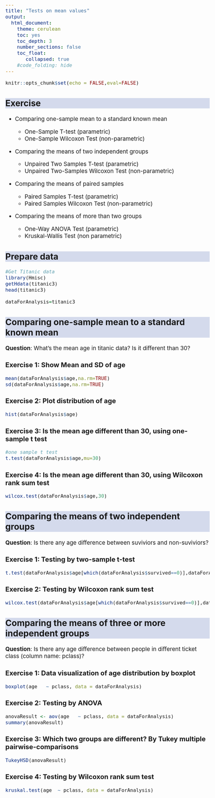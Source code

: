 ```yaml
---
title: "Tests on mean values"
output:
  html_document:
    theme: cerulean
    toc: yes
    toc_depth: 3
    number_sections: false
    toc_float: 
       collapsed: true
    #code_folding: hide
---
```


```{=html}
<style>
h2 {
  background-color: #D4DAEC;
}
body{
  font-size: 14pt;
}
</style>
```



```r

knitr::opts_chunk$set(echo = FALSE,eval=FALSE)


```



## Exercise

-   Comparing one-sample mean to a standard known mean

    -   One-Sample T-test (parametric)
    -   One-Sample Wilcoxon Test (non-parametric)

-   Comparing the means of two independent groups

    -   Unpaired Two Samples T-test (parametric)
    -   Unpaired Two-Samples Wilcoxon Test (non-parametric)

-   Comparing the means of paired samples

    -   Paired Samples T-test (parametric)
    -   Paired Samples Wilcoxon Test (non-parametric)

-   Comparing the means of more than two groups

    -   One-Way ANOVA Test (parametric)
    -   Kruskal-Wallis Test (non parametric)

## Prepare data

```r

#Get Titanic data
library(Hmisc)
getHdata(titanic3)
head(titanic3)

dataForAnalysis=titanic3

```

## Comparing one-sample mean to a standard known mean

**Question**: What's the mean age in titanic data? Is it different than 30?

### Exercise 1: Show **Mean and SD** of age

```r

mean(dataForAnalysis$age,na.rm=TRUE)
sd(dataForAnalysis$age,na.rm=TRUE)

```

### Exercise 2: Plot **distribution** of age

```r

hist(dataForAnalysis$age)

```

### Exercise 3: Is the mean age different than 30, using **one-sample t test**

```r
#one sample t test
t.test(dataForAnalysis$age,mu=30)

```

### Exercise 4: Is the mean age different than 30, using **Wilcoxon rank sum test**

```r

wilcox.test(dataForAnalysis$age,30)

```




## Comparing the means of two independent groups

**Question**: Is there any age difference between suviviors and non-suviviors?


### Exercise 1: Testing by **two-sample t-test**

```r

t.test(dataForAnalysis$age[which(dataForAnalysis$survived==0)],dataForAnalysis$age[which(dataForAnalysis$survived==1)])

```

### Exercise 2: Testing by **Wilcoxon rank sum test**

```r

wilcox.test(dataForAnalysis$age[which(dataForAnalysis$survived==0)],dataForAnalysis$age[which(dataForAnalysis$survived==1)])

```



## Comparing the means of three or more independent groups

**Question**: Is there any age difference between people in different ticket class (column name: pclass)?


### Exercise 1: Data visualization of age distribution by **boxplot**

```r

boxplot(age   ~ pclass, data = dataForAnalysis)

```



### Exercise 2: Testing by **ANOVA**

```r

anovaResult <- aov(age   ~ pclass, data = dataForAnalysis)
summary(anovaResult)

```


### Exercise 3: Which two groups are different? By **Tukey multiple pairwise-comparisons**

```r

TukeyHSD(anovaResult)


```



### Exercise 4: Testing by **Wilcoxon rank sum test**

```r

kruskal.test(age  ~ pclass, data = dataForAnalysis)


```



